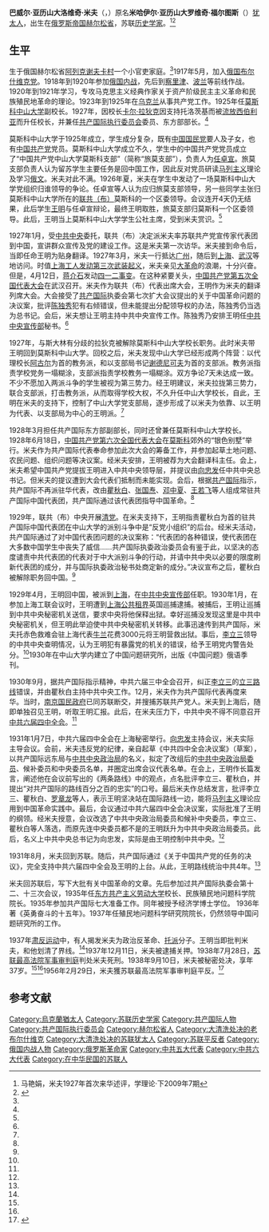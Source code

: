 {{Infobox_Person
|name=巴威尔·亚历山大洛维奇·米夫
|image=Mif PA.jpg
|box_width=200px
|occupation=
|period=
|sex=男
|birth_date= {{Birth date |1901|8|3}}
|birth_place=[[俄罗斯帝国|俄罗斯帝国]][[赫尔松省|赫尔松省]]赫尔松区
|death_date= {{Death date and age|1938|9|10|1901|8|3}}
|death_place=[[苏联|苏联]][[莫斯科|莫斯科]]
|nationality={{USSR}}
|residence=
|language=[[俄语|俄语]]
|height=
|weight=
|party=[[苏联共产党|苏联共产党]]
|religion=
|spouse=
|relatives=
|education=
*1920年-1921年：{{Link-ru|斯维尔德洛夫共产主义大学|Коммунистический университет имени Я. М. Свердлова}}学习，获得[[经济学|经济学]][[博士学位|博士学位]]
|past=
|work=
|awards=
}}

'''巴威尔·亚历山大洛维奇·米夫'''（{{lang-ru|Павел Александрович Миф}}，{{bd|1901年|8月3日|1938年|9月10日|catIdx=Mif}}）原名'''米哈伊尔·亚历山大罗维奇·福尔图斯'''（{{lang-ru|Михаил Александрович Фортус}}）[[犹太人|犹太人]]，出生在[[俄罗斯帝国|俄罗斯帝国]][[赫尔松省|赫尔松省]]，苏联[[历史学家|历史学家]]。<ref name=ma>马艳娟，米夫1927年首次来华述评，学理论·下2009年7期</ref><ref name=gao>{{cite web|url=http://dangshi.people.com.cn/GB/85038/9196309.html|author1=高淑玲|author2=刘建美|title=米夫：上世纪三十年代王明上台的背后推手|website=中国共产党新闻网|date=2009-04-27|accessdate=2009-08-16|archive-date=2009-04-30|archive-url=https://web.archive.org/web/20090430154614/http://dangshi.people.com.cn/GB/85038/9196309.html|dead-url=no}}</ref>

==生平==
生于俄国赫尔松省[[阿列克谢夫卡村|阿列克谢夫卡村]]一个小官吏家庭。<ref name=ma/>1917年5月，加入[[俄国布尔什维克党|俄国布尔什维克党]]。1918年到1920年参加[[俄国内战|俄国内战]]，先后到[[察里津|察里津]]、[[波兰|波兰]]等前线作战。1920年到1921年{{link-ru|斯维尔德洛夫共产主义大学|Коммунистический университет имени Я. М. Свердлова}}学习，专攻马克思主义经典作家关于资产阶级民主主义革命和民族殖民地革命的理论。1923年到1925年在[[乌克兰|乌克兰]]从事共产党工作。1925年任[[莫斯科中山大学|莫斯科中山大学]]副校长。1927年，因校长[[卡尔·拉狄克|卡尔·拉狄克]]因支持托洛茨基而被[[流放|流放]][[西伯利亚|西伯利亚]]而升任校长，并兼任[[共产国际|共产国际]][[共产国际执行委员会|执行委员会]]委员、东方部部长。<ref name=gao/>

莫斯科中山大学于1925年成立，学生成分复杂，既有[[中国国民党|中国国民党]]要人及子女，也有[[中国共产党|中国共产党]]党员。莫斯科中山大学成立不久，学生中的中国共产党党员成立了“中国共产党中山大学莫斯科支部”（简称“旅莫支部”），负责人为[[任卓宣|任卓宣]]。旅莫支部负责人认为留苏学生主要任务是回中国工作，因此反对党员研读[[马列主义|马列主义]]理论及学习[[俄文|俄文]]。米夫对此不满。1926年夏，米夫在学生中发动了一场莫斯科中山大学党组织归谁领导的争论。任卓宣等人认为应归旅莫支部领导，另一些同学主张归莫斯科中山大学所在的[[联共（布）|联共（布）]]莫斯科的一个区委领导。会议连开4天仍无结果，此后学生[[王明|王明]]与任卓宣辩论，最终王明取胜，旅莫支部归莫斯科一个区委领导。此后，王明当上莫斯科中山大学学生公社主席，受到米夫赏识。<ref name=gao/>

1927年1月，受[[中共中央|中共中央]]委托，联共（布）决定派米夫率苏联共产党宣传家代表团到中国，宣讲群众宣传及党的建设工作。这是米夫第一次访华。米夫接到命令后，当即任命王明为贴身翻译。1927年3月，米夫一行抵达[[广州|广州]]，随后到[[上海|上海]]、[[武汉|武汉]]等地访问。时值[[上海工人三次武装起义|上海工人发动第三次武装起义]]，米夫亲见[[大革命|大革命]]的浪潮，十分兴奋。但是，4月12日，[[蒋介石|蒋介石]]发动[[四一二事变|四一二事变]]。在这种紧要关头，[[中国共产党第五次全国代表大会|中国共产党第五次全国代表大会]]在武汉召开。米夫作为联共（布）代表出席大会，王明作为米夫的翻译列席大会。大会接受了[[共产国际|共产国际]]执委会第七次扩大会议提出的关于中国革命问题的决议案，批评[[陈独秀|陈独秀]]犯有右倾错误，但未能提出分配领导权的办法，陈独秀仍当选为总书记。会后，米夫想让王明主持中共中央宣传工作。陈独秀乃安排王明任[[中共中央宣传部|中共中央宣传部]]秘书。<ref name=gao/>

1927年，与斯大林有分歧的拉狄克被解除莫斯科中山大学校长职务。此时米夫带王明回到莫斯科中山大学。回校之后，米夫发现中山大学已经形成两个阵营：以代理校长[[阿古尔|阿古尔]]为首的教务派，和以支部局书记[[谢德尼可夫|谢德尼可夫]]为首的支部派。教务派指责学校党务一塌糊涂，支部派指责学校教务一塌糊涂。双方争论7天未达成一致。不少不愿加入两派斗争的学生被视为第三势力。经王明建议，米夫拉拢第三势力，联合支部派，打击教务派，从而取得学校大权，不久升任中山大学校长，自此，王明在米夫的支持下，控制了中山大学党支部局，逐步形成了以米夫为依靠、以王明为代表、以支部局为中心的王明派。<ref name=gao/>

1928年3月担任共产国际东方部副部长，同时还曾兼任莫斯科中山大学校长。1928年6月18日，[[中国共产党第六次全国代表大会|中国共产党第六次全国代表大会]]在[[莫斯科|莫斯科]]郊外的“银色别墅”举行。米夫作为共产国际代表奉命参加此次大会的筹备工作，并参加起草土地问题、农民问题、组织问题等决议案。经米夫安排，王明被荐为大会翻译科主任。会上，米夫希望中国共产党提拔王明进入中共中央领导层，并提议由[[向忠发|向忠发]]任中共中央总书记。但米夫的提议遭到大会代表们抵制而未能实现。会后，根据[[共产国际|共产国际]]指示，共产国际不再派驻华代表，改由[[瞿秋白|瞿秋白]]、[[张国焘|张国焘]]、[[邓中夏|邓中夏]]、[[王若飞|王若飞]]等人组成常驻共产国际中国代表团，共产国际通过该代表团指导中国革命。<ref name=gao/>

1929年，联共（布）中央开展[[联共（布）清党|清党]]。在米夫支持下，王明指责瞿秋白为首的驻共产国际中国代表团在中山大学的派别斗争中是“反党小组织”的后台。经米夫活动，共产国际通过了对中国代表团问题的决议案称：“代表团的各种错误，使代表团在大多数中国学生中丧失了威信……共产国际执委政治委员会有鉴于此，以坚决的态度谴责中共代表团的代表对于中大派别斗争的行动，并请中共中央以必要的限度刷新代表团的成分，并与国际执委政治秘书处商定新的成分。”决议宣布之后，瞿秋白被解除职务回中国。<ref name=gao/>

1929年4月，王明回中国，被派到[[上海|上海]]，在[[中共中央宣传部|中共中央宣传部]]任职。1930年1月，在参加上海工联会议时，王明遭到[[上海公共租界|上海公共租界]]英国巡捕逮捕。被捕后，王明让巡捕到中共中央秘密机关送信，要求中央将他保释出狱。幸好巡捕没发现这里是中共中央秘密机关，但王明此举迫使中共中央秘密机关转移。此事迅速传到共产国际，米夫托赤色救难会驻上海代表[[牛兰|牛兰]]花费3000元将王明营救出狱。事后，[[李立三|李立三]]领导的中共中央查明情况，认为王明犯有暴露党的机关的错误，给予王明党内警告处分。<ref name=gao/>1930年在中山大学内建立了中国问题研究所，出版《中国问题》俄语季刊。

1930年9月，据共产国际指示精神，中共六届三中全会召开，纠正[[李立三|李立三]]的[[立三路线|立三路线]]错误，并由瞿秋白主持中共中央工作。12月，米夫作为共产国际代表再度来华。当时，[[南京国民政府|南京国民政府]]已同苏联断交，并搜捕苏联共产党人。米夫到上海后，随即单独召见王明，听取王明汇报。此后，在米夫压力下，中共中央不得不同意召开[[中共六届四中全会|中共六届四中全会]]。<ref name=gao/>

1931年1月7日，中共六届四中全会在上海秘密举行。[[向忠发|向忠发]]主持会议，米夫实际主导会议。会前，米夫违反党的纪律，亲自起草《中共四中全会决议案》（草案），以共产国际远东局与[[中共中央政治局|中共中央政治局]]的名义，拟定了改组后的[[中共中央政治局委员|中共中央政治局委员]]、候补委员和中央委员名单，并圈定出席会议代表名单。在会上，王明作长篇发言，阐述他在会议前写出的《两条路线》中的观点，点名批评李立三、瞿秋白，并提出“对共产国际的路线百分之百的忠实”的口号。最后米夫作总结发言，批评李立三、瞿秋白、[[罗章龙|罗章龙]]等人，表示王明坚决站在国际路线一边，能将[[马列主义|马列主义]]理论应用到中国革命实践中。最后，会议通过中共六届四中全会决议案，实际批准了王明的纲领。经米夫授意，会议改选了中共中央政治局委员和候补中央委员，李立三、瞿秋白等人落选，而原先连中央委员都不是的王明跃升为中共中央政治局委员。此后，名义上中共中央总书记为向忠发，实际是由王明控制中共中央。<ref name=gao/>

1931年8月，米夫回到苏联。随后，共产国际通过《关于中国共产党的任务的决议》，完全支持中共六届四中全会及王明的上台。从此，王明路线统治中共4年。<ref name=gao/>

米夫回苏联后，写下大批有关中国革命的文章。先后参加过共产国际执委会第十二、十三次会议，1935年任[[东方共产主义劳动大学|东方共产主义劳动大学]]校长、民族殖民地问题科学院院长。1935年参加共产国际七大准备工作。同年被授予经济学博士学位。  1936年著《英勇奋斗的十五年》。1937年任殖民地问题科学研究院院长，仍然领导中国问题研究所的工作。

1937年[[大清洗|肃反运动]]中，有人揭发米夫为政治反革命、[[托派|托派]]分子。王明当即批判米夫，和他划清了界线。<ref name=gao/>1937年12月11日，米夫被逮捕关押。1938年7月28日，[[苏联最高法院军事审判庭|苏联最高法院军事审判庭]]判处米夫死刑。1938年9月10日，米夫被秘密处决，享年37岁。<ref name=gao/><ref name=bio/>1956年2月29日，米夫獲苏联最高法院军事审判庭平反。<ref name=bio>{{Cite web |url=http://memory.pvost.org/pages/mif.html |title=МИФ Павел Александрович (наст. имя: Фортус Михаил; псевд.: Купер, Вильгельм, Джозеф) (1901—1938) |accessdate=2015-05-09 |archive-date=2016-03-04 |archive-url=https://web.archive.org/web/20160304190736/http://memory.pvost.org/pages/mif.html |dead-url=yes }}</ref>

==参考文献==
{{reflist}}

{{DEFAULTSORT:M}}
[[Category:烏克蘭猶太人|Category:烏克蘭猶太人]]
[[Category:苏联历史学家|Category:苏联历史学家]]
[[Category:共产国际人物|Category:共产国际人物]]
[[Category:共产国际执行委员会|Category:共产国际执行委员会]]
[[Category:赫尔松省人|Category:赫尔松省人]]
[[Category:大清洗处决的老布尔什维克|Category:大清洗处决的老布尔什维克]]
[[Category:大清洗处决的苏联犹太人|Category:大清洗处决的苏联犹太人]]
[[Category:苏联平反者|Category:苏联平反者]]
[[Category:俄国内战人物|Category:俄国内战人物]]
[[Category:俄罗斯革命家|Category:俄罗斯革命家]]
[[Category:中共五大代表|Category:中共五大代表]]
[[Category:中共六大代表|Category:中共六大代表]]
[[Category:在中华民国的苏联人|Category:在中华民国的苏联人]]